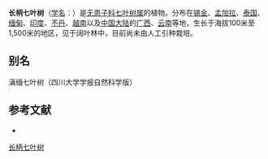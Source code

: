 {{Speciesbox
| name = 长柄七叶树
| status = 
| status_system = 
| image =
| genus = Aesculus
| species = assamica
| authority = Griff.
}}

'''长柄七叶树'''（[[学名|学名]]：{{lang|la|''Aesculus assamica''}}）是[[无患子科|无患子科]][[七叶树属|七叶树属]]的植物。分布在[[锡金|锡金]]、[[孟加拉|孟加拉]]、[[泰国|泰国]]、[[缅甸|缅甸]]、[[印度|印度]]、[[不丹|不丹]]、[[越南|越南]]以及[[中国大陆|中国大陆]]的[[广西|广西]]、[[云南|云南]]等地，生长于海拔100米至1,500米的地区，见于阔叶林中，目前尚未由人工引种栽培。

== 别名 ==
滇缅七叶树（四川大学学报自然科学版）

== 参考文献 ==
<div class="references-small">
* {{cite web| url =http://www.bioinfo.cn/db05/KmzwSpecies.php?action=view&id=10711| title =长柄七叶树| work =《中国高等植物数据库全库》| publisher =中国科学院微生物研究所| author =昆明植物研究所| accessdate =2009-02-24| deadurl =yes| archiveurl =https://web.archive.org/web/20160305025201/http://www.bioinfo.cn/db05/KmzwSpecies.php?action=view&id=10711| archivedate =2016-03-05}}
</div>
{{Taxonbar|from=Q310750}}

[[Category:七叶树属|长柄七叶树]]


{{植物小作品}}
